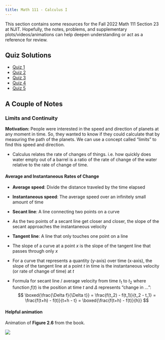 ```yaml
---
title: Math 111 - Calculus I
---
```


This section contains some resources for the Fall 2022 Math 111 Section 23 at NJIT.
Hopefully, the notes, problems, and supplementary plots/videos/animations can help deepen understanding or act as a reference for review.

## Quiz Solutions
- [Quiz 1](quizzes/quiz1.qmd)
- [Quiz 2](quizzes/quiz2.qmd)
- [Quiz 3](quizzes/quiz3.qmd)
- [Quiz 4](quizzes/quiz4.qmd)
- [Quiz 5](quizzes/quiz5.qmd)

## A Couple of Notes

### Limits and Continuity
**Motivation:** People were interested in the speed and direction of planets at any moment in time.
So, they wanted to know if they could calculate that by measuring the path of the planets.
We can use a concept called "limits" to find this speed and direction.

- Calculus relates the rate of changes of things. i.e. how quickly does water empty out of a barrel is a ratio of the rate of change of the water relative to the rate of change of time.

#### Average and Instantaneous Rates of Change
- **Average speed**: Divide the distance traveled by the time elapsed
- **Instantaneous speed**: The average speed over an infinitely small amount of time

- **Secant line**: A line connecting two points on a curve
- As the two points of a secant line get closer and closer, the slope of the secant approaches the instantaneous velocity

- **Tangent line**: A line that only touches one point on a line
- The slope of a curve at a point $x$ is the slope of the tangent line that passes through only $x$
- For a curve that represents a quantity (y-axis) over time (x-axis), the slope of the tangent line at a point $t$ in time is the instantaneous velocity (or rate of change of time) at $t$
- Formula for secant line / average velocity from time $t_1$ to $t_2$ where function $f(t)$ is the position at time $t$ and $\Delta$ represents "change in ...":
$$
\boxed{\frac{\Delta f}{\Delta t}} = \frac{f(t_2) - f(t_1)}{t_2 - t_1} = \frac{f(t+h) - f(t)}{t+h - t} = \boxed{\frac{f(t+h) - f(t)}{h}}
$$


#### Helpful animation
Animation of **Figure 2.6** from the book.

![](animations/section2_1.gif)


